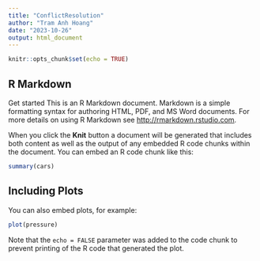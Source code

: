 ```yaml
---
title: "ConflictResolution"
author: "Tram Anh Hoang"
date: "2023-10-26"
output: html_document
---
```


```r
knitr::opts_chunk$set(echo = TRUE)
```

## R Markdown
Get started
This is an R Markdown document. Markdown is a simple formatting syntax for authoring HTML, PDF, and MS Word documents. For more details on using R Markdown see <http://rmarkdown.rstudio.com>.

When you click the **Knit** button a document will be generated that includes both content as well as the output of any embedded R code chunks within the document. You can embed an R code chunk like this:

```r
summary(cars)
```

## Including Plots

You can also embed plots, for example:

```r
plot(pressure)
```

Note that the `echo = FALSE` parameter was added to the code chunk to prevent printing of the R code that generated the plot.
